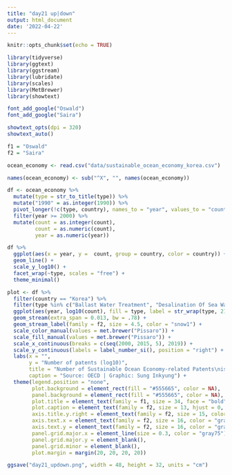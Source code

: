 ```yaml
---
title: "day21 up|down"
output: html_document
date: '2022-04-22'
---
```


```r
knitr::opts_chunk$set(echo = TRUE)
```

```r
library(tidyverse)
library(ggtext)
library(ggstream)
library(lubridate)
library(scales)
library(MetBrewer)
library(showtext)

font_add_google("Oswald")
font_add_google("Saira")

showtext_opts(dpi = 320)
showtext_auto()

f1 = "Oswald"
f2 = "Saira"
```

```r
ocean_economy <- read.csv("data/sustainable_ocean_economy_korea.csv")

names(ocean_economy) <- sub("^X", "", names(ocean_economy))

df <- ocean_economy %>% 
  mutate(type = str_to_title(type)) %>% 
  mutate("1990" = as.integer(1990)) %>% 
  pivot_longer(!c(type, country), names_to = "year", values_to = "count") %>% 
  filter(year >= 2000) %>% 
  mutate(count = as.integer(count),
         count = as.numeric(count),
         year = as.numeric(year))

df %>%
  ggplot(aes(x = year, y =  count, group = country, color = country)) +
  geom_line() +
  scale_y_log10() +
  facet_wrap(~type, scales = "free") +
  theme_minimal()
```

```r
plot <- df %>% 
  filter(country == "Korea") %>% 
  filter(type %in% c("Ballast Water Treatment", "Desalination Of Sea Water", "Ocean Pollution Abatement", "Ocean Renewable Energy Generation", "Oil Spill (And Other Floating Debris) Prevention And Cleanup", "Sustainable Ocean Economy", "Tide, Wave, Current And Other Marine Energy")) %>% 
  ggplot(aes(year, log10(count), fill = type, label = str_wrap(type, 21), color = type)) +
  geom_stream(extra_span = 0.013, bw = .78) +
  geom_stream_label(family = f2, size = 4.5, color = "snow1") +
  scale_color_manual(values = met.brewer("Pissaro")) +
  scale_fill_manual(values = met.brewer("Pissaro")) +
  scale_x_continuous(breaks = c(seq(2000, 2015, 5), 2019)) +
  scale_y_continuous(labels = label_number_si(), position = "right") +
  labs(x = "",
       y = "Number of patents (log10)",
       title = "Number of Sustainable Ocean Economy-related Patents\nissued in South Korea since 2000",
       caption = "Source: OECD | Graphic: Sung Inkyung") +
  theme(legend.position = "none",
        plot.background = element_rect(fill = "#555665", color = NA),
        panel.background = element_rect(fill = "#555665", color = NA),
        plot.title = element_text(family = f1, size = 34, face = "bold", hjust = 0, color = "gray85"),
        plot.caption = element_text(family = f2, size = 13, hjust = 0, color = "gray75", margin = margin(t = 20)),
        axis.title.y.right = element_text(family = f2, size = 15, color = "gray85"),
        axis.text.x = element_text(family = f2, size = 16, color = "gray85"),
        axis.text.y = element_text(family = f2, size = 16, color = "gray85"),
        panel.grid.major.x = element_line(size = 0.3, color = "gray75"),
        panel.grid.major.y = element_blank(),
        panel.grid.minor = element_blank(),
        plot.margin = margin(20, 20, 20, 20))

ggsave("day21_updown.png", width = 48, height = 32, units = "cm")

```

